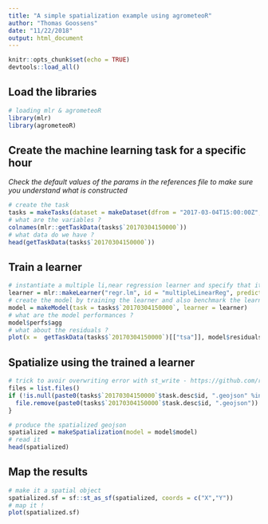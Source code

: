 ```yaml
---
title: "A simple spatialization example using agrometeoR"
author: "Thomas Goossens"
date: "11/22/2018"
output: html_document
---
```


```r
knitr::opts_chunk$set(echo = TRUE)
devtools::load_all()
```

## Load the libraries

```r
# loading mlr & agrometeoR
library(mlr)
library(agrometeoR)
```


## Create the machine learning task for a specific hour
*Check the default values of the params in the references file to make sure you understand what is constructed* 
```r
# create the task
tasks = makeTasks(dataset = makeDataset(dfrom = "2017-03-04T15:00:00Z", dto = "2017-03-04T15:00:00Z", sensor = "tsa"), target = "tsa")
# what are the variables ? 
colnames(mlr::getTaskData(tasks$`20170304150000`))
# what data do we have ? 
head(getTaskData(tasks$`20170304150000`))
```

## Train a learner

```r
# instantiate a multiple li,near regression learner and specify that it must also provide se of preds
learner = mlr::makeLearner("regr.lm", id = "multipleLinearReg", predict.type = "se" )
# create the model by training the learner and also benchmark the learner with a LOO
model = makeModel(task = tasks$`20170304150000`, learner = learner)
# what are the model performances ? 
model$perfs$agg
# what about the residuals ? 
plot(x =  getTaskData(tasks$`20170304150000`)[["tsa"]], model$residuals[[1]])
```

## Spatialize using the trained a learner

```r
# trick to avoir overwriting error with st_write - https://github.com/r-spatial/sf/issues/274
files = list.files()
if (!is.null(paste0(tasks$`20170304150000`$task.desc$id, ".geojson" %in% files))) {
  file.remove(paste0(tasks$`20170304150000`$task.desc$id, ".geojson"))
}
```

```r
# produce the spatialized geojson
spatialized = makeSpatialization(model = model$model)
# read it
head(spatialized)
```

## Map the results
```r
# make it a spatial object
spatialized.sf = sf::st_as_sf(spatialized, coords = c("X","Y"))
# map it ! 
plot(spatialized.sf)
```

